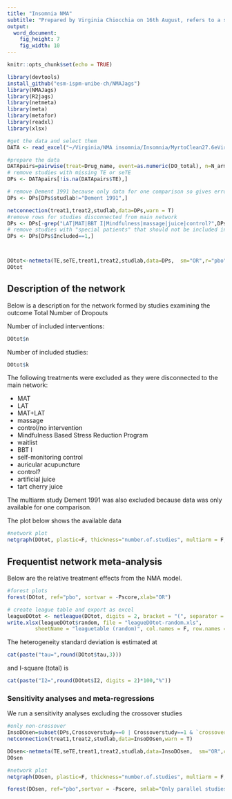 ```yaml
---
title: "Insomnia NMA"
subtitle: "Prepared by Virginia Chiocchia on 16th August, refers to a single outcome analysis (Total number of dropouts) in a frequentist setting"
output: 
  word_document: 
    fig_height: 7
    fig_width: 10
---
```


```r
knitr::opts_chunk$set(echo = TRUE)
```
<!-- Make sure you have the needed libraries from R-Cran and Github: -->
<!-- devtools -->
<!-- NMAJags -->
<!-- R2jags -->
<!-- netmeta -->
<!-- meta -->
<!-- metafor -->
<!-- readxl -->


```r
library(devtools)
install_github("esm-ispm-unibe-ch/NMAJags")
library(NMAJags)
library(R2jags)
library(netmeta)
library(meta)
library(metafor)
library(readxl)
library(xlsx)
```


```r
#get the data and select them
DATA <- read_excel("~/Virginia/NMA insomnia/Insomnia/MyrtoClean27.6eVirgiRenamedIntervSideEffectsClean.xlsx", na = "NA")


```



```r
#prepare the data
DATApairs=pairwise(treat=Drug_name, event=as.numeric(DO_total), n=N_arm_total_stapf, data=DATA, studlab = Study_name, sm= "OR")
# remove studies with missing TE or seTE 
DPs <- DATApairs[!is.na(DATApairs$TE),]

# remove Dement 1991 because only data for one comparison so gives error when running netmeta
DPs <- DPs[DPs$studlab!="Dement 1991",]

netconnection(treat1,treat2,studlab,data=DPs,warn = T)
#remove rows for studies disconnected from main network
DPs <- DPs[-grep("LAT|MAT|BBT I|Mindfulness|massage|juice|control?",DPs$treat1),]
# remove studies with "special patients" that should not be included in main analysis
DPs <- DPs[DPs$Included==1,]



DOtot<-netmeta(TE,seTE,treat1,treat2,studlab,data=DPs,  sm="OR",r="pbo",comb.fixed =F, comb.random = T)
DOtot

```
## Description of the network


Below is a description for the network formed by studies examining the outcome Total Number of Dropouts


<!-- Below are the total number of participants in each of the included interventions -->
<!-- ```{r, echo=FALSE, message=FALSE, warning=FALSE} -->
<!-- #describe the data -->
<!-- tapply(DATAs$N_arm_total_stapf,DATAs$Drug_name,sum,na.rm=T) -->

<!-- ``` -->
Number of included interventions:
```r
DOtot$n
```
Number of included studies:
```r
DOtot$k
```

The following treatments were excluded as they were disconnected to the main network:

* MAT
* LAT
* MAT+LAT
* massage
* control/no intervention
* Mindfulness Based Stress Reduction Program
* waitlist
* BBT I
* self-monitoring control
* auricular acupuncture
* control?
* artificial juice
* tart cherry juice 

The multiarm study Dement 1991 was also excluded because data was only available for one comparison.
\    

  
 The plot below shows the available data\
```r
#network plot
netgraph(DOtot, plastic=F, thickness="number.of.studies", multiarm = F, points=T, col=1, number.of.studies=T)
```




## Frequentist network meta-analysis 

Below are the relative treatment effects from the NMA model. 

```r

#forest plots
forest(DOtot, ref="pbo", sortvar = -Pscore,xlab="OR")
```

```r

# create league table and export as excel
leagueDOtot <- netleague(DOtot, digits = 2, bracket = "(", separator = " to ")
write.xlsx(leagueDOtot$random, file = "leagueDOtot-random.xls",
         sheetName = "leaguetable (random)", col.names = F, row.names = F)
```

<!-- The P-scores (equivalent to the SUCRAs) are shown below -->
<!-- ```{r, echo=FALSE} -->
<!-- netrank(TST, small.values = "bad") -->
<!-- ``` -->

The heterogeneity standard deviation is estimated at
```r
cat(paste("tau=",round(DOtot$tau,3)))
```
and I-square (total) is 
```r
cat(paste("I2=",round(DOtot$I2, digits = 2)*100,"%"))
```



<!-- There is little/no/important evidence of inconsistency in the data. There are in total -->

<!-- ```{r echo=FALSE, message=FALSE, warning=FALSE} -->
<!-- split=netsplit(TST) -->
<!-- SIDEp=split$compare.random$p -->
<!-- SIDEp=SIDEp[!is.na(SIDEp)] -->
<!-- #proportion of inconsistent loops -->
<!-- cat(length(SIDEp)) -->
<!-- ``` -->

<!-- comparisons in the network, and there is inconsistency (according to SIDE p-value<0.10) in -->

<!-- ```{r, echo=F, message=FALSE, warning=FALSE} -->
<!-- cat(length(SIDEp[SIDEp<=0.1])) -->
<!-- ``` -->
<!-- loops which gives a % of inconsistent loops equal to -->
<!-- ```{r, echo=F, message=FALSE, warning=FALSE} -->
<!-- cat(paste(round((length(SIDEp[SIDEp<=0.1])/length(SIDEp))*100,1),"%")) -->
<!-- ``` -->



<!-- The p-value from the design-by-treatment test is -->

<!-- ```{r, echo=FALSE, message=FALSE, warning=FALSE} -->
<!-- a=decomp.design(TST) -->
<!-- print(round(a$Q.inc.random$pval,3)) -->
<!-- ``` -->


### Sensitivity analyses and meta-regressions

We run a sensitivity analyses excluding the crossover studies
```r

#only non-crossover
InsoDOsen=subset(DPs,Crossoverstudy==0 | Crossoverstudy==1 & `crossover, not first phase used`!=1)  
netconnection(treat1,treat2,studlab,data=InsoDOsen,warn = T)

DOsen<-netmeta(TE,seTE,treat1,treat2,studlab,data=InsoDOsen,  sm="OR",comb.fixed =F, comb.random = T)
DOsen


```

```r
#network plot
netgraph(DOsen, plastic=F, thickness="number.of.studies", multiarm = F, points=T, col=1, number.of.studies=T)
```


```r

forest(DOsen, ref="pbo",sortvar = -Pscore, smlab="Only parallel studies", fontsize=10,xlab="OR")


```
